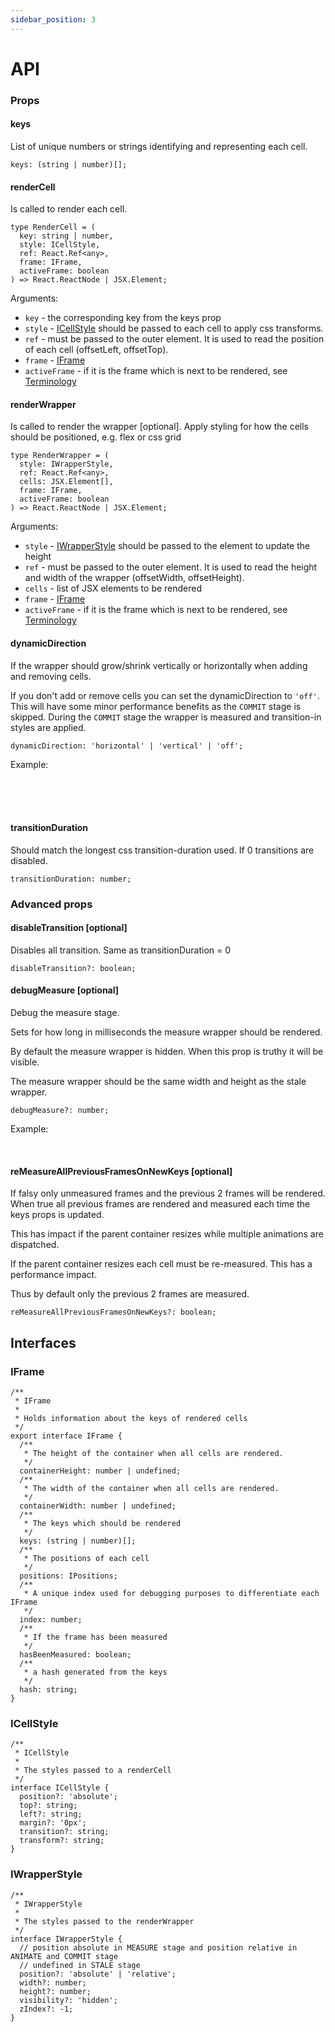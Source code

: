 ```yaml
---
sidebar_position: 3
---
```


# API

### Props

#### keys

List of unique numbers or strings identifying and representing each cell.

```tsx
keys: (string | number)[];
```

#### renderCell

Is called to render each cell.

```tsx
type RenderCell = (
  key: string | number,
  style: ICellStyle,
  ref: React.Ref<any>,
  frame: IFrame,
  activeFrame: boolean
) => React.ReactNode | JSX.Element;
```

Arguments:

- `key` - the corresponding key from the keys prop
- `style` - [ICellStyle](#icellstyle) should be passed to each cell to apply css transforms.
- `ref` - must be passed to the outer element.
  It is used to read the position of each cell (offsetLeft, offsetTop).
- `frame` - [IFrame](#iframe)
- `activeFrame` - if it is the frame which is next to be rendered, see [Terminology](./terminology)

#### renderWrapper

Is called to render the wrapper [optional]. Apply styling for how the cells should be positioned, e.g. flex or css grid

```tsx
type RenderWrapper = (
  style: IWrapperStyle,
  ref: React.Ref<any>,
  cells: JSX.Element[],
  frame: IFrame,
  activeFrame: boolean
) => React.ReactNode | JSX.Element;
```

Arguments:

- `style` - [IWrapperStyle](#iwrapperstyle) should be passed to the element to update the height
- `ref` - must be passed to the outer element.
  It is used to read the height and width of the wrapper (offsetWidth, offsetHeight).
- `cells` - list of JSX elements to be rendered
- `frame` - [IFrame](#iframe)
- `activeFrame` - if it is the frame which is next to be rendered, see [Terminology](./terminology)


#### dynamicDirection

If the wrapper should grow/shrink vertically or horizontally when adding and removing cells.

If you don't add or remove cells you can set the dynamicDirection to `'off'`. This will have some minor performance benefits
as the `COMMIT` stage is skipped.
During the `COMMIT` stage the wrapper is measured and
transition-in styles are applied.

```tsx
dynamicDirection: 'horizontal' | 'vertical' | 'off';
```



Example:

<Horizontal />
<br />
<Vertical />
<br />
<Off />
<br />

#### transitionDuration
Should match the longest css transition-duration used. If 0 transitions are disabled.

```tsx
transitionDuration: number;
```

### Advanced props

#### disableTransition [optional]

Disables all transition. Same as transitionDuration = 0

```tsx
disableTransition?: boolean;
```

#### debugMeasure [optional]

Debug the measure stage.

Sets for how long in milliseconds the measure wrapper should be rendered.

By default the measure wrapper is hidden. When this prop is truthy it will be visible.

The measure wrapper should be the same width and height as the stale wrapper.
```tsx
debugMeasure?: number;
```


Example:

<DebugMeasure />
<br />


#### reMeasureAllPreviousFramesOnNewKeys [optional]

If falsy only unmeasured frames and the previous 2 frames will be rendered.
When true all previous frames are rendered and measured each time the keys props is updated.

This has impact if the parent container resizes while multiple animations are dispatched.

If the parent container resizes each cell must be re-measured. This has a performance impact.

Thus by default only the previous 2 frames are measured.

```tsx
reMeasureAllPreviousFramesOnNewKeys?: boolean;
```


## Interfaces
### IFrame
```tsx
/**
 * IFrame
 *
 * Holds information about the keys of rendered cells
 */
export interface IFrame {
  /**
   * The height of the container when all cells are rendered.
   */
  containerHeight: number | undefined;
  /**
   * The width of the container when all cells are rendered.
   */
  containerWidth: number | undefined;
  /**
   * The keys which should be rendered
   */
  keys: (string | number)[];
  /**
   * The positions of each cell
   */
  positions: IPositions;
  /**
   * A unique index used for debugging purposes to differentiate each IFrame
   */
  index: number;
  /**
   * If the frame has been measured
   */
  hasBeenMeasured: boolean;
  /**
   * a hash generated from the keys
   */
  hash: string;
}
```

### ICellStyle
```tsx
/**
 * ICellStyle
 *
 * The styles passed to a renderCell
 */
interface ICellStyle {
  position?: 'absolute';
  top?: string;
  left?: string;
  margin?: '0px';
  transition?: string;
  transform?: string;
}
```
### IWrapperStyle
```tsx
/**
 * IWrapperStyle
 *
 * The styles passed to the renderWrapper
 */
interface IWrapperStyle {
  // position absolute in MEASURE stage and position relative in ANIMATE and COMMIT stage
  // undefined in STALE stage
  position?: 'absolute' | 'relative';
  width?: number;
  height?: number;
  visibility?: 'hidden';
  zIndex?: -1;
}
```
